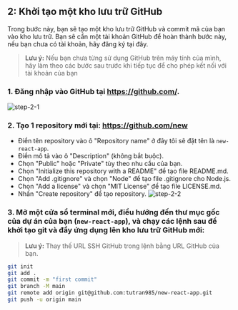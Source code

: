 ## 2: Khởi tạo một kho lưu trữ GitHub
Trong bước này, bạn sẽ tạo một kho lưu trữ GitHub và 
commit mã của bạn vào kho lưu trữ. 
Bạn sẽ cần một tài khoản GitHub để hoàn thành bước này, 
nếu bạn chưa có tài khoản, hãy đăng ký tại đây.

> **Lưu ý:**
> Nếu bạn chưa từng sử dụng GitHub trên máy tính của mình,
> hãy làm theo các bước sau trước khi tiếp tục để cho phép kết nối với tài khoản của bạn

### 1. Đăng nhập vào GitHub tại https://github.com/. 
![step-2-1](../../../images/task-1-step21.png)

### 2. Tạo 1 repository mới tại: https://github.com/new
- Điền tên repository vào ô "Repository name" ở đây tôi sẽ đặt tên là `new-react-app`.
- Điền mô tả vào ô "Description" (không bắt buộc).
- Chọn "Public" hoặc "Private" tùy theo nhu cầu của bạn.
- Chọn "Initialize this repository with a README" để tạo file README.md.
- Chọn "Add .gitignore" và chọn "Node" để tạo file .gitignore cho Node.js.
- Chọn "Add a license" và chọn "MIT License" để tạo file LICENSE.md.
- Nhấn "Create repository" để tạo repository.
![step-2-2](../../../images/create-new-repo.png)

### 3. Mở một cửa sổ terminal mới, điều hướng đến thư mục gốc của dự án của bạn (`new-react-app`), và chạy các lệnh sau để khởi tạo git và đẩy ứng dụng lên kho lưu trữ GitHub mới:
> **Lưu ý:**
> Thay thế URL SSH GitHub trong lệnh bằng URL GitHub của bạn.

```bash copy
git init
git add .
git commit -m "first commit"
git branch -M main
git remote add origin git@github.com:tutran985/new-react-app.git
git push -u origin main
```

